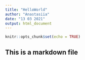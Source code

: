 ```yaml
---
title: "HelloWorld"
author: "Anastasiia"
date: "13 03 2021"
output: html_document
---
```


```r
knitr::opts_chunk$set(echo = TRUE)
```

## This is a markdown file
